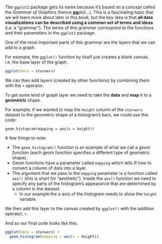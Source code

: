 The `ggplot2` package gets its name because it's based on a concept called the *Grammar of Graphics* (hence **gg**plot...). This is a fascinating topic that we will learn more about later in this book, but the key idea is that **all data visualizations can be described using a common set of terms and ideas** (i.e. a "grammar"). The terms of this grammar correspond to the functions and their parameters in the `ggplot2` package. 

One of the most important parts of this grammar are the layers that we can add to a graph.

For example, the `ggplot()` function by itself just creates a blank canvas, i.e. the base layer of the graph:

```r
ggplot(data = starwars)
```

We can then add layers (created by other functions) by combining them with the `+` operator.

To get some kind of graph layer we need to take the __data__ and __map__ it to a __geometric__ shape.

For example, if we wanted to map the `height` column of the `starwars` dataset to the geometric shape of a histogram's bars, we could use this code:

`geom_histogram(mapping = aes(x = height))`

A few things to note:

* The `geom_histogram()` function is an example of what we call a *geom function* (each geom function specifies a different type of geometric shape).
* Geom functions have a parameter called `mapping` which tells R how to convert a column of data into a layer.
* The argument that we pass to the `mapping` parameter is a function called `aes()` (this is short for "aesthetic"). Inside the `aes()` function we need to specify any parts of the histogram's appearance that are determined by a column in the dataset.
  * In our example the x-axis of the histogram needs to show the `height` variable.

We then add this layer to the canvas created by `ggplot()` with the addition operator, `+`.

And so our final code looks like this:

```r
ggplot(data = starwars) +
  geom_histogram(mapping = aes(x = height))
```
